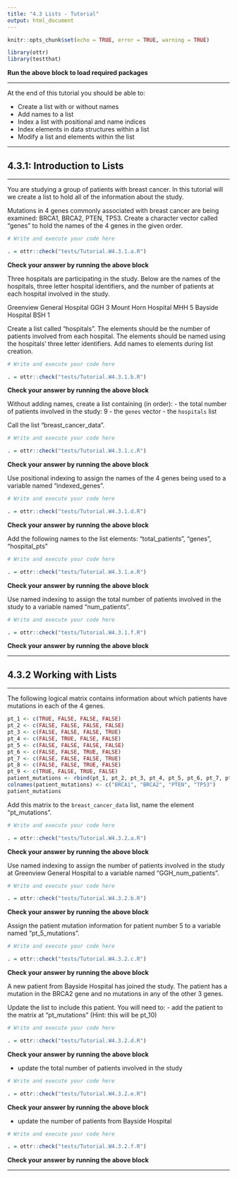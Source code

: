 ```yaml
---
title: "4.3 Lists - Tutorial"
output: html_document
---
```


```r
knitr::opts_chunk$set(echo = TRUE, error = TRUE, warning = TRUE)

library(ottr)
library(testthat)
```
**Run the above block to load required packages**

---

At the end of this tutorial you should be able to:

* Create a list with or without names
* Add names to a list
* Index a list with positional and name indices
* Index elements in data structures within a list
* Modify a list and elements within the list

---

## 4.3.1: Introduction to Lists

---

You are studying a group of patients with breast cancer. In this tutorial will we create a list to hold all of the information about the study.

Mutations in 4 genes commonly associated with breast cancer are being examined: BRCA1, BRCA2, PTEN, TP53. Create a character vector called "genes" to hold the names of the 4 genes in the given order.

```r
# Write and execute your code here

```

```r
. = ottr::check("tests/Tutorial.W4.3.1.a.R")
```
**Check your answer by running the above block** 

Three hospitals are participating in the study. Below are the names of the hospitals, three letter hospital identifiers, and the number of patients at each hospital involved in the study.

Greenview General Hospital  GGH     3
Mount Horn Hospital         MHH     5
Bayside Hospital            BSH     1

Create a list called "hospitals". The elements should be the number of patients involved from each hospital. The elements should be named using the hospitals' three letter identifiers. Add names to elements during list creation.

```r
# Write and execute your code here

```

```r
. = ottr::check("tests/Tutorial.W4.3.1.b.R")
```
**Check your answer by running the above block** 

Without adding names, create a list containing (in order):
- the total number of patients involved in the study: 9
- the `genes` vector
- the `hospitals` list

Call the list "breast_cancer_data".

```r
# Write and execute your code here

```

```r
. = ottr::check("tests/Tutorial.W4.3.1.c.R")
```
**Check your answer by running the above block** 

Use positional indexing to assign the names of the 4 genes being used to a variable named "indexed_genes".

```r
# Write and execute your code here

```

```r
. = ottr::check("tests/Tutorial.W4.3.1.d.R")
```
**Check your answer by running the above block** 

Add the following names to the list elements: "total_patients", "genes", "hospital_pts"

```r
# Write and execute your code here

```

```r
. = ottr::check("tests/Tutorial.W4.3.1.e.R")
```
**Check your answer by running the above block** 

Use named indexing to assign the total number of patients involved in the study to a variable named "num_patients".

```r
# Write and execute your code here

```

```r
. = ottr::check("tests/Tutorial.W4.3.1.f.R")
```
**Check your answer by running the above block** 

---

## 4.3.2 Working with Lists

---

The following logical matrix contains information about which patients have mutations in each of the 4 genes.

```r
pt_1 <- c(TRUE, FALSE, FALSE, FALSE)
pt_2 <- c(FALSE, FALSE, FALSE, FALSE)
pt_3 <- c(FALSE, FALSE, FALSE, TRUE)
pt_4 <- c(FALSE, TRUE, FALSE, FALSE)
pt_5 <- c(FALSE, FALSE, FALSE, FALSE)
pt_6 <- c(FALSE, FALSE, TRUE, FALSE)
pt_7 <- c(FALSE, FALSE, FALSE, TRUE)
pt_8 <- c(FALSE, FALSE, TRUE, FALSE)
pt_9 <- c(TRUE, FALSE, TRUE, FALSE)
patient_mutations <- rbind(pt_1, pt_2, pt_3, pt_4, pt_5, pt_6, pt_7, pt_8, pt_9)
colnames(patient_mutations) <- c("BRCA1", "BRCA2", "PTEN", "TP53")
patient_mutations
```

Add this matrix to the `breast_cancer_data` list, name the element "pt_mutations".

```r
# Write and execute your code here

```

```r
. = ottr::check("tests/Tutorial.W4.3.2.a.R")
```
**Check your answer by running the above block** 

Use named indexing to assign the number of patients involved in the study at Greenview General Hospital to a variable named "GGH_num_patients".

```r
# Write and execute your code here

```

```r
. = ottr::check("tests/Tutorial.W4.3.2.b.R")
```
**Check your answer by running the above block** 

Assign the patient mutation information for patient number 5 to a variable named "pt_5_mutations".

```r
# Write and execute your code here

```

```r
. = ottr::check("tests/Tutorial.W4.3.2.c.R")
```
**Check your answer by running the above block** 

A new patient from Bayside Hospital has joined the study. The patient has a mutation in the BRCA2 gene and no mutations in any of the other 3 genes.

Update the list to include this patient. You will need to:
- add the patient to the matrix at "pt_mutations" (Hint: this will be pt_10)

```r
# Write and execute your code here

```

```r
. = ottr::check("tests/Tutorial.W4.3.2.d.R")
```
**Check your answer by running the above block** 

- update the total number of patients involved in the study

```r
# Write and execute your code here

```

```r
. = ottr::check("tests/Tutorial.W4.3.2.e.R")
```
**Check your answer by running the above block** 

- update the number of patients from Bayside Hospital

```r
# Write and execute your code here

```

```r
. = ottr::check("tests/Tutorial.W4.3.2.f.R")
```
**Check your answer by running the above block** 

---
